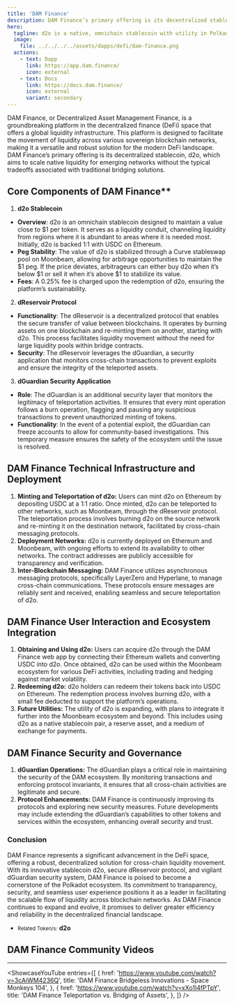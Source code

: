 ```yaml
---
title: 'DAM Finance'
description: DAM Finance’s primary offering is its decentralized stablecoin, d2o, which aims to scale native liquidity for emerging networks.
hero:
  tagline: d2o is a native, omnichain stablecoin with utility in Polkadot
  image: 
    file: ../../../../assets/dapps/defi/dam-finance.png
  actions:
    - text: Dapp
      link: https://app.dam.finance/
      icon: external
    - text: Docs
      link: https://docs.dam.finance/
      icon: external
      variant: secondary
---
```



DAM Finance, or Decentralized Asset Management Finance, is a groundbreaking platform in the decentralized finance (DeFi) space that offers a global liquidity infrastructure. This platform is designed to facilitate the movement of liquidity across various sovereign blockchain networks, making it a versatile and robust solution for the modern DeFi landscape. DAM Finance’s primary offering is its decentralized stablecoin, d2o, which aims to scale native liquidity for emerging networks without the typical tradeoffs associated with traditional bridging solutions.

## Core Components of DAM Finance**
1. **d2o Stablecoin**
  - **Overview**: d2o is an omnichain stablecoin designed to maintain a value close to $1 per token. It serves as a liquidity conduit, channeling liquidity from regions where it is abundant to areas where it is needed most. Initially, d2o is backed 1:1 with USDC on Ethereum.
  - **Peg Stability**: The value of d2o is stabilized through a Curve stableswap pool on Moonbeam, allowing for arbitrage opportunities to maintain the $1 peg. If the price deviates, arbitrageurs can either buy d2o when it’s below $1 or sell it when it’s above $1 to stabilize its value.
  - **Fees**: A 0.25% fee is charged upon the redemption of d2o, ensuring the platform’s sustainability.

2. **dReservoir Protocol**
  - **Functionality**: The dReservoir is a decentralized protocol that enables the secure transfer of value between blockchains. It operates by burning assets on one blockchain and re-minting them on another, starting with d2o. This process facilitates liquidity movement without the need for large liquidity pools within bridge contracts.
  - **Security**: The dReservoir leverages the dGuardian, a security application that monitors cross-chain transactions to prevent exploits and ensure the integrity of the teleported assets.

3. **dGuardian Security Application**
  - **Role**: The dGuardian is an additional security layer that monitors the legitimacy of teleportation activities. It ensures that every mint operation follows a burn operation, flagging and pausing any suspicious transactions to prevent unauthorized minting of tokens.
  - **Functionality**: In the event of a potential exploit, the dGuardian can freeze accounts to allow for community-based investigations. This temporary measure ensures the safety of the ecosystem until the issue is resolved.

## DAM Finance Technical Infrastructure and Deployment
1. **Minting and Teleportation of d2o:** Users can mint d2o on Ethereum by depositing USDC at a 1:1 ratio. Once minted, d2o can be teleported to other networks, such as Moonbeam, through the dReservoir protocol. The teleportation process involves burning d2o on the source network and re-minting it on the destination network, facilitated by cross-chain messaging protocols.
2. **Deployment Networks:** d2o is currently deployed on Ethereum and Moonbeam, with ongoing efforts to extend its availability to other networks. The contract addresses are publicly accessible for transparency and verification.
3. **Inter-Blockchain Messaging:** DAM Finance utilizes asynchronous messaging protocols, specifically LayerZero and Hyperlane, to manage cross-chain communications. These protocols ensure messages are reliably sent and received, enabling seamless and secure teleportation of d2o.

## DAM Finance User Interaction and Ecosystem Integration
1. **Obtaining and Using d2o:** Users can acquire d2o through the DAM Finance web app by connecting their Ethereum wallets and converting USDC into d2o. Once obtained, d2o can be used within the Moonbeam ecosystem for various DeFi activities, including trading and hedging against market volatility.
2. **Redeeming d2o:** d2o holders can redeem their tokens back into USDC on Ethereum. The redemption process involves burning d2o, with a small fee deducted to support the platform’s operations.
3. **Future Utilities:** The utility of d2o is expanding, with plans to integrate it further into the Moonbeam ecosystem and beyond. This includes using d2o as a native stablecoin pair, a reserve asset, and a medium of exchange for payments.

## DAM Finance Security and Governance
1. **dGuardian Operations:** The dGuardian plays a critical role in maintaining the security of the DAM ecosystem. By monitoring transactions and enforcing protocol invariants, it ensures that all cross-chain activities are legitimate and secure.
2. **Protocol Enhancements:** DAM Finance is continuously improving its protocols and exploring new security measures. Future developments may include extending the dGuardian’s capabilities to other tokens and services within the ecosystem, enhancing overall security and trust.

### **Conclusion**
DAM Finance represents a significant advancement in the DeFi space, offering a robust, decentralized solution for cross-chain liquidity movement. With its innovative stablecoin d2o, secure dReservoir protocol, and vigilant dGuardian security system, DAM Finance is poised to become a cornerstone of the Polkadot ecosystem. Its commitment to transparency, security, and seamless user experience positions it as a leader in facilitating the scalable flow of liquidity across blockchain networks. As DAM Finance continues to expand and evolve, it promises to deliver greater efficiency and reliability in the decentralized financial landscape.

- <small>Related Token/s:</small> **d2o**


## DAM Finance Community Videos
------------
<ShowcaseYouTube
  entries={[
    {
      href: 'https://www.youtube.com/watch?v=3cAiWM4236Q',
      title: 'DAM Finance Bridgeless Innovations - Space Monkeys 104',
    },
        {
        href: 'https://www.youtube.com/watch?v=xXo1l4fPTpY',
      title: 'DAM Finance Teleportation vs. Bridging of Assets',
    },
  ]} />